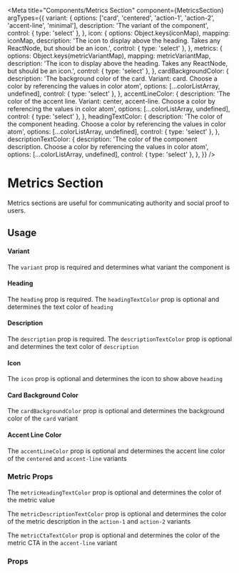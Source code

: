 



<Meta
  title="Components/Metrics Section"
  component={MetricsSection}
  argTypes={{
    variant: {
      options: ['card', 'centered', 'action-1', 'action-2', 'accent-line', 'minimal'],
      description: 'The variant of the component',
      control: { type: 'select' },
    },
    icon: {
      options: Object.keys(iconMap),
      mapping: iconMap,
      description: 'The icon to display above the heading. Takes any ReactNode, but should be an icon.',
      control: { type: 'select' },
    },
    metrics: {
      options: Object.keys(metricVariantMap),
      mapping: metricVariantMap,
      description: 'The icon to display above the heading. Takes any ReactNode, but should be an icon.',
      control: { type: 'select' },
    },
    cardBackgroundColor: {
      description:
        'The background color of the card. Variant: card. Choose a color by referencing the values in color atom',
      options: [...colorListArray, undefined],
      control: { type: 'select' },
    },
    accentLineColor: {
      description:
        'The color of the accent line. Variant: center, accent-line. Choose a color by referencing the values in color atom',
      options: [...colorListArray, undefined],
      control: { type: 'select' },
    },
    headingTextColor: {
      description: 'The color of the component heading. Choose a color by referencing the values in color atom',
      options: [...colorListArray, undefined],
      control: { type: 'select' },
    },
    descriptionTextColor: {
      description: 'The color of the component description. Choose a color by referencing the values in color atom',
      options: [...colorListArray, undefined],
      control: { type: 'select' },
    },
  }}
/>

# Metrics Section

Metrics sections are useful for communicating authority and social proof to users.

## Usage

#### Variant

The `variant` prop is required and determines what variant the component is

#### Heading

The `heading` prop is required. The `headingTextColor` prop is optional and determines the text color of `heading`

#### Description

The `description` prop is required. The `descriptionTextColor` prop is optional and determines the text color of
`description`

#### Icon

The `icon` prop is optional and determines the icon to show above `heading`

#### Card Background Color

The `cardBackgroundColor` prop is optional and determines the background color of the `card` variant

#### Accent Line Color

The `accentLineColor` prop is optional and determines the accent line color of the `centered` and `accent-line` variants

### Metric Props

The `metricHeadingTextColor` prop is optional and determines the color of the metric value

The `metricDescriptionTextColor` prop is optional and determines the color of the metric description in the `action-1`
and `action-2` variants

The `metricCtaTextColor` prop is optional and determines the color of the metric CTA in the `accent-line` variant

<Canvas>
  <Story name="Metrics Section" story={stories.metricsSection} />
</Canvas>

### Props

<ArgsTable story="Metrics Section" />
